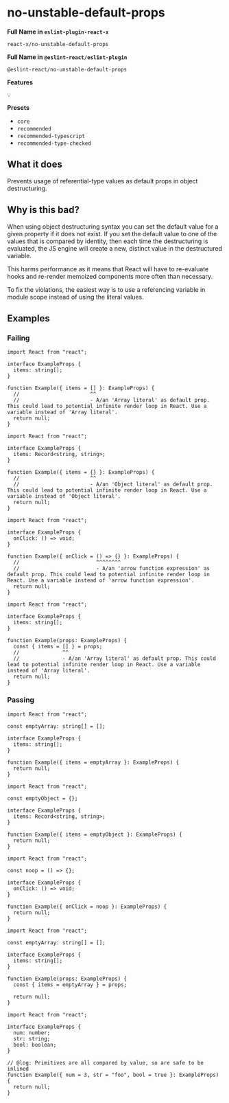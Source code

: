 # no-unstable-default-props

**Full Name in `eslint-plugin-react-x`**

```plain copy
react-x/no-unstable-default-props
```

**Full Name in `@eslint-react/eslint-plugin`**

```plain copy
@eslint-react/no-unstable-default-props
```

**Features**

`💡`

**Presets**

- `core`
- `recommended`
- `recommended-typescript`
- `recommended-type-checked`

## What it does

Prevents usage of referential-type values as default props in object destructuring.

## Why is this bad?

When using object destructuring syntax you can set the default value for a given property if it does not exist. If you set the default value to one of the values that is compared by identity, then each time the destructuring is evaluated, the JS engine will create a new, distinct value in the destructured variable.

This harms performance as it means that React will have to re-evaluate hooks and re-render memoized components more often than necessary.

To fix the violations, the easiest way is to use a referencing variable in module scope instead of using the literal values.

## Examples

### Failing

```tsx
import React from "react";

interface ExampleProps {
  items: string[];
}

function Example({ items = [] }: ExampleProps) {
  //                       ^^
  //                       - A/an 'Array literal' as default prop. This could lead to potential infinite render loop in React. Use a variable instead of 'Array literal'.
  return null;
}
```

```tsx
import React from "react";

interface ExampleProps {
  items: Record<string, string>;
}

function Example({ items = {} }: ExampleProps) {
  //                       ^^
  //                       - A/an 'Object literal' as default prop. This could lead to potential infinite render loop in React. Use a variable instead of 'Object literal'.
  return null;
}
```

```tsx
import React from "react";

interface ExampleProps {
  onClick: () => void;
}

function Example({ onClick = () => {} }: ExampleProps) {
  //                         ^^^^^^^^
  //                         - A/an 'arrow function expression' as default prop. This could lead to potential infinite render loop in React. Use a variable instead of 'arrow function expression'.
  return null;
}
```

```tsx
import React from "react";

interface ExampleProps {
  items: string[];
}

function Example(props: ExampleProps) {
  const { items = [] } = props;
  //              ^^
  //              - A/an 'Array literal' as default prop. This could lead to potential infinite render loop in React. Use a variable instead of 'Array literal'.
  return null;
}
```

### Passing

```tsx
import React from "react";

const emptyArray: string[] = [];

interface ExampleProps {
  items: string[];
}

function Example({ items = emptyArray }: ExampleProps) {
  return null;
}
```

```tsx
import React from "react";

const emptyObject = {};

interface ExampleProps {
  items: Record<string, string>;
}

function Example({ items = emptyObject }: ExampleProps) {
  return null;
}
```

```tsx
import React from "react";

const noop = () => {};

interface ExampleProps {
  onClick: () => void;
}

function Example({ onClick = noop }: ExampleProps) {
  return null;
}
```

```tsx
import React from "react";

const emptyArray: string[] = [];

interface ExampleProps {
  items: string[];
}

function Example(props: ExampleProps) {
  const { items = emptyArray } = props;

  return null;
}
```

```tsx
import React from "react";

interface ExampleProps {
  num: number;
  str: string;
  bool: boolean;
}

// @log: Primitives are all compared by value, so are safe to be inlined
function Example({ num = 3, str = "foo", bool = true }: ExampleProps) {
  return null;
}
```
